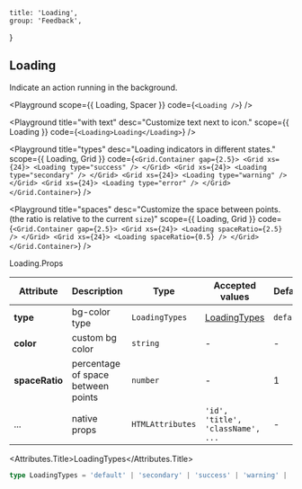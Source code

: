 
	title: 'Loading',
	group: 'Feedback',
}

## Loading

Indicate an action running in the background.

<Playground
	scope={{ Loading, Spacer }}
	code={`
<Loading />
`}
/>

<Playground
	title="with text"
	desc="Customize text next to icon."
	scope={{ Loading }}
	code={`
<Loading>Loading</Loading>
`}
/>

<Playground
	title="types"
	desc="Loading indicators in different states."
	scope={{ Loading, Grid }}
	code={`
<Grid.Container gap={2.5}>
  <Grid xs={24}>
    <Loading type="success" />
  </Grid>
  <Grid xs={24}>
    <Loading type="secondary" />
  </Grid>
  <Grid xs={24}>
    <Loading type="warning" />
  </Grid>
   <Grid xs={24}>
    <Loading type="error" />
  </Grid>
</Grid.Container>
`}
/>

<Playground
	title="spaces"
	desc="Customize the space between points. (the ratio is relative to the current `size`)"
	scope={{ Loading, Grid }}
	code={`
<Grid.Container gap={2.5}>
  <Grid xs={24}>
    <Loading spaceRatio={2.5} />
  </Grid>
  <Grid xs={24}>
    <Loading spaceRatio={0.5} />
  </Grid>
</Grid.Container>
`}
/>

<Attributes edit="/pages/en-us/components/loading.mdx">
<Attributes.Title>Loading.Props</Attributes.Title>

| Attribute      | Description                        | Type             | Accepted values                   | Default   |
| -------------- | ---------------------------------- | ---------------- | --------------------------------- | --------- |
| **type**       | bg-color type                      | `LoadingTypes`   | [LoadingTypes](#loadingtypes)     | `default` |
| **color**      | custom bg color                    | `string`         | -                                 | -         |
| **spaceRatio** | percentage of space between points | `number`         | -                                 | 1         |
| ...            | native props                       | `HTMLAttributes` | `'id', 'title', 'className', ...` | -         |

<Attributes.Title>LoadingTypes</Attributes.Title>

```ts
type LoadingTypes = 'default' | 'secondary' | 'success' | 'warning' | 'error'
```

</Attributes>

